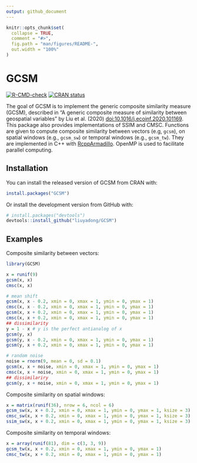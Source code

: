 ```yaml
---
output: github_document
---
```


```r
knitr::opts_chunk$set(
  collapse = TRUE,
  comment = "#>",
  fig.path = "man/figures/README-",
  out.width = "100%"
)
```

# GCSM

<!-- badges: start -->
[![R-CMD-check](https://github.com/liuyadong/GCSM/workflows/R-CMD-check/badge.svg)](https://github.com/liuyadong/GCSM/actions)
[![CRAN status](https://www.r-pkg.org/badges/version/GCSM)](https://CRAN.R-project.org/package=GCSM)
<!-- badges: end -->

The goal of GCSM is to implement the generic composite similarity measure (GCSM), described in "A generic composite measure of similarity between geospatial variables" by Liu et al. (2020) [doi:10.1016/j.ecoinf.2020.101169](https://doi.org/10.1016/j.ecoinf.2020.101169). This package also provides implementations of SSIM and CMSC. Functions are given to compute composite similarity between vectors (e.g, `gcsm`), on spatial windows (e.g., `gcsm_sw`) or temporal windows (e.g., `gcsm_tw`). They are implemented in C++ with [RcppArmadillo](https://github.com/RcppCore/RcppArmadillo). OpenMP is used to facilitate parallel computing.

## Installation

You can install the released version of GCSM from CRAN with:

``` r
install.packages("GCSM")
```

Or install the development version from GitHub with:

``` r
# install.packages("devtools")
devtools::install_github("liuyadong/GCSM")
```
## Examples

Composite similarity between vectors:
```r
library(GCSM)

x = runif(9)
gcsm(x, x)
cmsc(x, x)

# mean shift
gcsm(x, x - 0.2, xmin = 0, xmax = 1, ymin = 0, ymax = 1)
cmsc(x, x - 0.2, xmin = 0, xmax = 1, ymin = 0, ymax = 1)
gcsm(x, x + 0.2, xmin = 0, xmax = 1, ymin = 0, ymax = 1)
cmsc(x, x + 0.2, xmin = 0, xmax = 1, ymin = 0, ymax = 1)
## dissimilarity
y = 1 - x # y is the perfect antianalog of x
gcsm(y, x)
gcsm(y, x - 0.2, xmin = 0, xmax = 1, ymin = 0, ymax = 1)
gcsm(y, x + 0.2, xmin = 0, xmax = 1, ymin = 0, ymax = 1)

# random noise
noise = rnorm(9, mean = 0, sd = 0.1)
gcsm(x, x + noise, xmin = 0, xmax = 1, ymin = 0, ymax = 1)
cmsc(x, x + noise, xmin = 0, xmax = 1, ymin = 0, ymax = 1)
## dissimilariry
gcsm(y, x + noise, xmin = 0, xmax = 1, ymin = 0, ymax = 1)
```

Composite similarity on spatial windows:
```r
x = matrix(runif(36), nrow = 6, ncol = 6)
gcsm_sw(x, x + 0.2, xmin = 0, xmax = 1, ymin = 0, ymax = 1, ksize = 3)
cmsc_sw(x, x + 0.2, xmin = 0, xmax = 1, ymin = 0, ymax = 1, ksize = 3)
ssim_sw(x, x + 0.2, xmin = 0, xmax = 1, ymin = 0, ymax = 1, ksize = 3)
```

Composite similarity on temporal windows:
```r
x = array(runif(81), dim = c(3, 3, 9))
gcsm_tw(x, x + 0.2, xmin = 0, xmax = 1, ymin = 0, ymax = 1)
cmsc_tw(x, x + 0.2, xmin = 0, xmax = 1, ymin = 0, ymax = 1)
```
